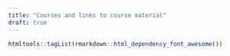 ```yaml
---
title: "Courses and links to course material"
draft: true
---
```


```r
htmltools::tagList(rmarkdown::html_dependency_font_awesome())
```

